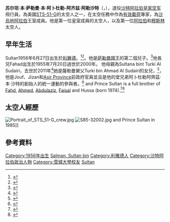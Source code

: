 {{Infobox person
| name          = Sultan bin Salman bin Abdulaziz Al Saud
| image         = Sultan Salman Al-Saud.jpg
| nationality   = [[沙特阿拉伯|沙特阿拉伯]]
| birth_date    = {{birth date and age|1956|6|27|df=y}}
| birth_place   = {{KSA}}[[利雅德|利雅德]]
| alma mater    = [[雪城大學|雪城大學]]
| parents        = [[萨勒曼·本·阿卜杜勒-阿齐兹·阿勒沙特|萨勒曼·本·阿卜杜勒-阿齐兹·阿勒沙特]]<br>Sultana bint Turki Al Sudairi 
| spouse = Haifa bint Saud
| children      = 3
| module        =
{{Infobox royalty
| embed        = yes
| house        = [[沙地王朝|沙烏地王室]]
}}<!-- end of infobox royalty -->
| module2=
{{Infobox astronaut
| child         = yes
| type          = Payload Specialist
| occupation    = [[Fighter_pilot|Fighter pilot]]
| rank          = [[上校|上校]], [[Royal_Saudi_Air_Force|Royal Saudi Air Force]]
| selection     = 
| space_time    = 7d 01h 38m
| missions      = [[STS-51-G|STS-51-G]]
| insignia      = [[File:Sts-51-g-patch.png|30px]]
}}<!-- end of infobox astronaut -->
}}<!-- end of infobox person -->

'''苏尔坦·本·萨勒曼·本·阿卜杜勒-阿齐兹·阿勒沙特'''（{{lang-ar|سلطان بن سلمان بن عبد العزيز آل سعود}}，{{bd|1956年|6月27日|catIdx=Saud, Sultan bin Salman Al}}），退役[[沙特阿拉伯皇家空军|沙特阿拉伯皇家空军]]飛行員，為美國[[STS-51-G|STS-51-G]]的太空人之一，在太空任務中作為[[Payload_Specialist|有效載荷]]專家，為[[沙地王朝|沙烏地阿拉伯]]王室成員。他是第一位皇室成員的太空人，以及第一位[[阿拉伯人|阿拉伯]]和[[穆斯林|穆斯林]]太空人。

== 早年生活 ==
Sultan1956年6月27日出生於[[利雅德|利雅德]]。<ref name=scta>{{cite web |title=Sultan bin Salman bin Abdulaziz |url=http://www.scta.gov.sa/en/AboutSCTA/HRHCV/Pages/PrinceHomePage.aspx |publisher=Saudi Commission for Tourism and Antiques |accessdate=24 May 2012 |archive-url=https://web.archive.org/web/20120606133953/http://www.scta.gov.sa/en/AboutSCTA/HRHCV/Pages/PrinceHomePage.aspx |archive-date=2012-06-06 |dead-url=yes }}</ref><ref name=spacefacts>{{cite web |title=Biographies of international astronauts |url=http://www.spacefacts.de/bios/international/english/alsaud_salman.htm |publisher=Space Facts |accessdate=24 May 2012 |archive-date=2017-03-14 |archive-url=https://web.archive.org/web/20170314001750/http://www.spacefacts.de/bios/international/english/alsaud_salman.htm |dead-url=yes }}</ref>。他是[[萨勒曼·本·阿卜杜勒-阿齐兹·阿勒沙特|萨勒曼國王]]的第二個兒子。<ref name=bio>{{cite web |title=Sultan bin Salman bin Abdulaziz |url=http://www.sultanbinsalman.sa/SitePages/PrinceCVs.aspx |work=Official Website |accessdate=13 April 2013 |deadurl=yes |archiveurl=https://archive.is/20130706111615/http://www.sultanbinsalman.sa/SitePages/PrinceCVs.aspx |archivedate=6 July 2013 }}</ref>他長兄Fahad出生於1955年7月20日過世於2000年。 他母親為Sultana bint Turki Al Sudairi，去世於2011年<ref>{{cite web |title=Princess Sultana bint Turki Al Sudairi dies |url=http://www.lifeinriyadh.com/princess-sultana-bint-turki-al-sudairy-dies |work=Arab News |accessdate=4 May 2012 |date=1 August 2011 |deadurl=yes |archiveurl=https://web.archive.org/web/20121015154950/http://www.lifeinriyadh.com/princess-sultana-bint-turki-al-sudairy-dies |archivedate=15 October 2012 }}</ref>她是薩勒曼舅父Turki bin Ahmad Al Sudairi的女兒，<ref>{{cite news |title=Sultana, wife of Riyadh Emir, passes away |url=http://www.saudigazette.com.sa/index.cfm?method=home.regcon&contentID=20110803106640 |accessdate=26 May 2012 |newspaper=Saudi Gazette |date=3 August 2011 |deadurl=yes |archiveurl=https://web.archive.org/web/20131228132942/http://www.saudigazette.com.sa/index.cfm?method=home.regcon&contentID=20110803106640 |archivedate=28 December 2013 }}</ref>，他是Jouf、Jizan和[[Asir_Province|Asir Province]]前政府官員並且是他的堂兄弟阿卜杜勒阿齊茲·本·沙特的創始人的統一運動的參與者。<ref name=datsultana>{{cite web |title=Sultana bint Ahmad bin Muhammad al Sudairi |url=http://www.datarabia.com/royals/viewBio.do?id=176248 |publisher=Datarabia |accessdate=8 May 2012}}</ref> and Prince Sultan is a full brother of [[Fahd_bin_Salman_bin_Abdulaziz_Al_Saud|Fahd]], [[Ahmed_bin_Salman_bin_Abdulaziz_Al_Saud|Ahmed]], [[Abdulaziz_bin_Salman|Abdulaziz]], [[Faisal_bin_Salman_bin_Abdulaziz_Al_Saud|Faisal]] and Hussa (born 1974).<ref>{{cite web |title=Family Tree of Salman bin Abdulaziz bin Abdul Rahman Al Saud |url=http://www.datarabia.com/royals/famtree.do?id=176822 |publisher=Datarabia |accessdate=1 May 2012 |archive-date=2013-06-29 |archive-url=https://web.archive.org/web/20130629115259/http://www.datarabia.com/royals/famtree.do?id=176822 |dead-url=no }}</ref><ref name=siasat11>{{cite news |title=Kingdom mourns loss of princess |url=http://www.siasat.com/english/news/kingdom-mourns-loss-princess |accessdate=26 May 2012 |newspaper=The Siasat Daily |date=3 August 2011 |archive-date=2015-07-05 |archive-url=https://web.archive.org/web/20150705034200/http://www.siasat.com/english/news/kingdom-mourns-loss-princess |dead-url=no }}</ref>

== 太空人經歷 ==
[[File:Portrait_of_STS_51-G_crew.jpg|thumb]]
[[File:S85-32002.jpg|thumb]] and Prince Sultan in 1985]]

==參考資料==
{{Reflist|colwidth=33em}}
[[Category:1956年出生|Category:1956年出生]]
[[Category:Grandsons_of_Abdulaziz_ibn_Saud|Salman, Sultan bin]]

{{DEFAULTSORT:Saud, Sultan bin Salman Al}}
[[Category:利雅德人|Category:利雅德人]]
[[Category:沙特阿拉伯政治人物|Category:沙特阿拉伯政治人物]]
[[Category:雪城大學校友|Category:雪城大學校友]]
[[Category:沙特阿拉伯王室|Sultan]]